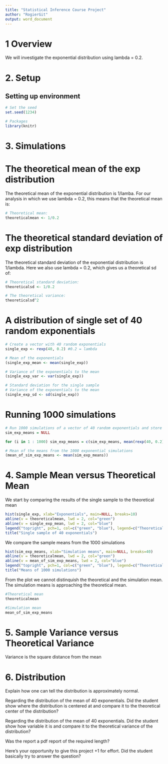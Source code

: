```yaml
---
title: "Statistical Inference Course Project"
author: "RogierGit"
output: word_document
---
```


# 1 Overview
We will investigate the exponential distribution using lambda = 0.2. 

# 2. Setup
## Setting up environment
```r
# Set the seed
set.seed(1234)

# Packages
library(knitr)

```

# 3. Simulations

# The theoretical mean of the exp distribution
The theoretical mean of the exponential distribution is 1/lamba. For our analysis in which we use lambda = 0.2, this means that the theoretical mean is:  
```r
# Theoretical mean:
theoreticalmean <- 1/0.2
```

# The theoretical standard deviation of exp distribution
The theoretical standard deviation of the exponential distribution is 1/lambda. Here we also use lambda = 0.2, which gives us a theoretical sd of:  

```r
# Theoretical standard deviation:
theoreticalsd <- 1/0.2

# The theoretical variance:
theoreticalsd^2
```

# A distribution of single set of 40 random exponentials
```r
# Create a vector with 40 random exponentials
single_exp <- rexp(40, 0.2) #0.2 = lambda

# Mean of the exponentials
(single_exp_mean <- mean(single_exp))

# Variance of the exponentials to the mean
(single_exp_var <- var(single_exp))

# Standard deviation for the single sample
# Variance of the exponentials to the mean
(single_exp_sd <- sd(single_exp))

```

# Running 1000 simulations
```r
# Run 1000 simulations of a vector of 40 random exponentials and store the mean
sim_exp_means = NULL

for (i in 1 : 1000) sim_exp_means = c(sim_exp_means, mean(rexp(40, 0.2)))

# Mean of the means from the 1000 exponential simulations
(mean_of_sim_exp_means <- mean(sim_exp_means))

```

# 4. Sample Mean versus Theoretical Mean
We start by comparing the results of the single sample to the theoretical mean
```r
hist(single_exp, xlab="Exponentials", main=NULL, breaks=10)
abline(v = theoreticalmean, lwd = 2, col="green")
abline(v = single_exp_mean, lwd = 2, col="blue")
legend("topright", pch=1, col=c("green", "blue"), legend=c("Theoretical mean", "Single sample mean"))
title("Single sample of 40 exponentials")
```

We compare the sample means from the 1000 simulations 
```r

hist(sim_exp_means, xlab="Simulation means", main=NULL, breaks=40)
abline(v = theoreticalmean, lwd = 2, col="green")
abline(v = mean_of_sim_exp_means, lwd = 2, col="blue")
legend("topright", pch=1, col=c("green", "blue"), legend=c("Theoretical mean", "Simulation mean"))
title("Means of 1000 simulations")
```

From the plot we cannot distinquish the theoretical and the simulation mean. The simulation means is approaching the theoretical mean.
```r
#Theoretical mean
theoreticalmean

#Simulation mean
mean_of_sim_exp_means
```



# 5. Sample Variance versus Theoretical Variance
Variance is the square distance from the mean 



# 6. Distribution
Explain how one can tell the distribution is approximately normal.






Regarding the distribution of the mean of 40 exponentials. Did the student show where the distribution is centered at and compare it  to the theoretical center of the distribution?

Regarding the distribution of the mean of 40 exponentials. Did the student show how variable it is and compare it to the theoretical variance of the distribution?

Was the report a pdf report of the required length?

Here's your opportunity to give this project +1 for effort. Did the student basically try to answer the question?
